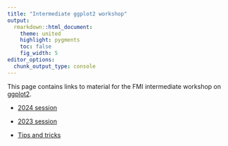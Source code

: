 ```yaml
---
title: "Intermediate ggplot2 workshop"
output:
  rmarkdown::html_document:
    theme: united
    highlight: pygments
    toc: false
    fig_width: 5
editor_options: 
  chunk_output_type: console
---
```


This page contains links to material for the FMI intermediate workshop on [ggplot2](https://ggplot2.tidyverse.org/).

* [2024 session](https://fmicompbio.github.io/intermediate_ggplot2/index2024.html)
* [2023 session](https://fmicompbio.github.io/intermediate_ggplot2/index2023.html)

* [Tips and tricks](https://fmicompbio.github.io/intermediate_ggplot2/intermediate_ggplot2.html)
